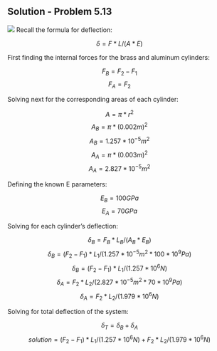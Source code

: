 ## Solution - Problem 5.13

![](images/185.png)
Recall the formula for deflection:

$$\delta = F*L/(A*E)$$

First finding the internal forces for the brass and aluminum cylinders:

$$F_B = F_2-F_1$$
$$F_A = F_2$$

Solving next for the corresponding areas of each cylinder:

$$A = \pi*r^2$$
$$A_B = \pi*(0.002 m)^2$$
$$A_B = 1.257*10^{-5} m^2$$
$$A_A = \pi*(0.003 m)^2$$
$$A_A = 2.827*10^{-5} m^2$$

Defining the known E parameters:

$$E_B = 100 GPa$$
$$E_A = 70 GPa$$

Solving for each cylinder's deflection:

$$\delta_B = F_B*L_B/(A_B*E_B)$$
$$\delta_B = (F_2-F_1)*L_1/(1.257*10^{-5} m^2*100*10^9 Pa)$$
$$\delta_B = (F_2-F_1)*L_1/(1.257*10^6 N)$$
$$\delta_A = F_2*L_2/(2.827*10^{-5} m^2*70*10^9 Pa)$$
$$\delta_A = F_2*L_2/(1.979*10^6 N)$$

Solving for total deflection of the system:

$$\delta_T = \delta_B+\delta_A$$
$$solution = (F_2-F_1)*L_1/(1.257*10^6 N)+F_2*L_2/(1.979*10^6 N)$$